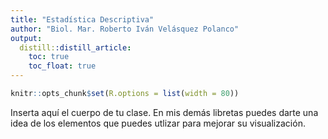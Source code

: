 ```yaml
---
title: "Estadística Descriptiva"
author: "Biol. Mar. Roberto Iván Velásquez Polanco"
output: 
  distill::distill_article:
    toc: true
    toc_float: true
---
```


```r
knitr::opts_chunk$set(R.options = list(width = 80))
```


Inserta aquí el cuerpo de tu clase. En mis demás libretas puedes darte una idea de los elementos que puedes utlizar para mejorar su visualización.
